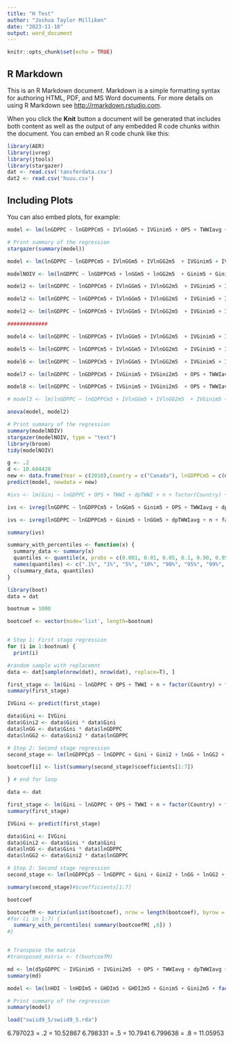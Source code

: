 ```yaml
---
title: "H Test"
author: "Joshua Taylor Milliken"
date: "2023-11-18"
output: word_document
---
```


```r
knitr::opts_chunk$set(echo = TRUE)
```

## R Markdown

This is an R Markdown document. Markdown is a simple formatting syntax for authoring HTML, PDF, and MS Word documents. For more details on using R Markdown see <http://rmarkdown.rstudio.com>.

When you click the **Knit** button a document will be generated that includes both content as well as the output of any embedded R code chunks within the document. You can embed an R code chunk like this:

```r
library(AER)
library(ivreg)
library(jtools)
library(stargazer)
dat <- read.csv('tansferdata.csv')
dat2 <- read.csv('huuu.csv')
```

## Including Plots

You can also embed plots, for example:

```r
model <- lm(lnGDPPC ~ lnGDPPCm5 + IVlnGGm5 + IVGinim5 + OPS + TWWIavg + dpTWWIavg + n + factor(Country) + factor(Year), data = dat)

# Print summary of the regression
stargazer(summary(model))
```

```r
model <- lm(lnGDPPC ~ lnGDPPCm5 + IVlnGGm5 + IVlnGG2m5  + IVGinim5 + IVGini2m5  + OPS + TWWIavg + n + IVlnGG3m5 + IVGini3m5 +  factor(Country) + factor(Year), data = dat) #+ IVlnGG3m5 + IVGini3m5

modelNOIV <- lm(lnGDPPC ~ lnGDPPCm5 + lnGGm5 + lnGG2m5  + Ginim5 + Gini2m5  + OPS + TWWIavg + dpTWWIavg + n + factor(Country) + factor(Year), data = dat) #+ IVlnGG3m5 + IVGini3m5

model2 <- lm(lnGDPPC ~ lnGDPPCm5 + IVlnGGm5 + IVlnGG2m5  + IVGinim5 + IVGini2m5  + OPS + TWWIavg + dpTWWIavg + n + factor(Country) + factor(Year), data = dat) #+ IVlnGG3m5 + IVGini3m5

model2 <- lm(lnGDPPC ~ lnGDPPCm5 + IVlnGGm5 + IVlnGG2m5  + IVGinim5 + IVGini2m5  + OPS + TWWIavg + dpTWWIavg + n + FDIavg + factor(Country) + factor(Year), data = dat) #+ IVlnGG3m5 + IVGini3m5

model2 <- lm(lnGDPPC ~ lnGDPPCm5 + IVlnGGm5 + IVlnGG2m5  + IVGinim5 + IVGini2m5  + OPS + TWWIavg + dpTWWIavg + n + FDIavg + GFDIavg + G2FDIavg + factor(Country) + factor(Year), data = dat) #+ IVlnGG3m5 + IVGini3m5

#############

model4 <- lm(lnGDPPC ~ lnGDPPCm5 + IVlnGGm5 + IVlnGG2m5  + IVGinim5 + IVGini2m5  + OPS + TWWIavg + dpTWWIavg + n + abs_red + factor(Country) + factor(Year), data = dat) #+ IVlnGG3m5 + IVGini3m5

model5 <- lm(lnGDPPC ~ lnGDPPCm5 + IVlnGGm5 + IVlnGG2m5  + IVGinim5 + IVGini2m5  + OPS + TWWIavg + dpTWWIavg + n + IVlnGG3m5 + IVGini3m5 + factor(Country) + factor(Year), data = dat) #+ IVlnGG3m5 + IVGini3m5

model6 <- lm(lnGDPPC ~ lnGDPPCm5 + IVlnGGm5 + IVlnGG2m5  + IVGinim5 + IVGini2m5  + OPS + TWWIavg + dpTWWIavg + n + RellnGDPPCm5 + IVRellnGGm5 + IVRellnGG2m5 + factor(Country) + factor(Year), data = dat) #+ IVlnGG3m5 + IVGini3m5

model7 <- lm(lnGDPPC ~ lnGDPPCm5 + IVGinim5 + IVGini2m5  + OPS + TWWIavg + dpTWWIavg + n + RellnGDPPCm5 + IVRellnGGm5 + IVRellnGG2m5 + factor(Country) + factor(Year), data = dat) #+ IVlnGG3m5 + IVGini3m5

model8 <- lm(lnGDPPC ~ lnGDPPCm5 + IVGinim5 + IVGini2m5  + OPS + TWWIavg + dpTWWIavg + n + RelGDPPCm5 + IVRelGGm5 + IVRelGG2m5 + factor(Country) + factor(Year), data = dat) #+ IVlnGG3m5 + IVGini3m5

# model3 <- lm(lnGDPPC ~ lnGDPPCm5 + IVlnGGm5 + IVlnGG2m5  + IVGinim5 + IVGini2m5  + OPS + TWWIavg + n + IVlnG2Gm5 + IVlnG2G2m5 + IVlnG2G3m5 + lnGDPPC2m5 + factor(Country) + factor(Year), data = dat) #+ IVlnGG3m5 + IVGini3m5

anova(model, model2)

# Print summary of the regression
summary(modelNOIV)
stargazer(modelNOIV, type = "text")
library(broom)
tidy(modelNOIV)

g <- .2
d <- 10.604420
new <- data.frame(Year = c(2010),Country = c("Canada"), lnGDPPCm5 = c(d), IVlnGGm5 = c(g*d), IVlnGG2m5 = c(g**2 * d), IVGinim5 = c(g), IVGini2m5 = c(g**2))
predict(model, newdata = new)

```

```r
#ivs <- lm(Gini ~ lnGDPPC + OPS + TWWI + dpTWWI + n + factor(Country) + factor(Year), data = dat)

ivs <- ivreg(lnGDPPC ~ lnGDPPCm5 + lnGGm5 + Ginim5 + OPS + TWWIavg + dpTWWIavg + n + factor(Country) + factor(Year) | OPS + TWWIavg + dpTWWIavg + n + factor(Country) + factor(Year), data = dat)

ivs <- ivreg(lnGDPPC ~ lnGDPPCm5 + Ginim5 + lnGGm5 + dpTWWIavg + n + factor(Country) + factor(Year)| OPS + TWWIavg + dpTWWIavg + n + factor(Country) + factor(Year), data = dat)

summary(ivs)
```
```r
summary_with_percentiles <- function(x) {
  summary_data <- summary(x)
  quantiles <- quantile(x, probs = c(0.001, 0.01, 0.05, 0.1, 0.90, 0.95, 0.99, 0.999))
  names(quantiles) <- c(".1%", "1%", "5%", "10%", "90%", "95%", "99%", "99.9%")
  c(summary_data, quantiles)
}

library(boot)
data = dat

bootnum = 1000

bootcoef <- vector(mode='list', length=bootnum)


# Step 1: First stage regression
for (i in 1:bootnum) {
  print(i)

#random sample with replacemnt
data <- dat[sample(nrow(dat), nrow(dat), replace=T), ]

first_stage <- lm(Gini ~ lnGDPPC + OPS + TWWI + n + factor(Country) + factor(Year) + factor(PR), data = data)
summary(first_stage)

IVGini <- predict(first_stage)

data$Gini <- IVGini
data$Gini2 <- data$Gini * data$Gini
data$lnGG <- data$Gini * data$lnGDPPC
data$lnGG2 <- data$Gini2 * data$lnGDPPC

# Step 2: Second stage regression
second_stage <- lm(lnGDPPCp5 ~ lnGDPPC + Gini + Gini2 + lnGG + lnGG2 + n + factor(PR) + factor(Country) + factor(Year), data = data)

bootcoef[i] <- list(summary(second_stage)$coefficients[1:7])

} # end for loop

data <- dat

first_stage <- lm(Gini ~ lnGDPPC + OPS + TWWI + n + factor(Country) + factor(Year) + factor(PR), data = data)
summary(first_stage)

IVGini <- predict(first_stage)

data$Gini <- IVGini
data$Gini2 <- data$Gini * data$Gini
data$lnGG <- data$Gini * data$lnGDPPC
data$lnGG2 <- data$Gini2 * data$lnGDPPC

# Step 2: Second stage regression
second_stage <- lm(lnGDPPCp5 ~ lnGDPPC + Gini + Gini2 + lnGG + lnGG2 + n + factor(PR) + factor(Country) + factor(Year), data = data)

summary(second_stage)#$coefficients[1:7]

bootcoef

bootcoefM <- matrix(unlist(bootcoef), nrow = length(bootcoef), byrow = TRUE)
#for (i in 1:7) { 
  summary_with_percentiles( summary(bootcoefM[ ,6]) ) 
#}


# Transpose the matrix
#transposed_matrix <- t(bootcoefM)

```


```r
md <- lm(d5pGDPPC ~ IVGinim5 + IVGini2m5  + OPS + TWWIavg + dpTWWIavg + n + FDavg + IVGFDavg + IVG2FDavg + factor(Country) + factor(Year), data = dat)
summary(md)
```

```r
model <- lm(lnHDI ~ lnHDIm5 + GHDIm5 + GHDI2m5 + Ginim5 + Gini2m5 + factor(Country) + factor(Year), data = dat2)

# Print summary of the regression
summary(model)
```


```r
load("swiid9_5/swiid9_5.rda")
```

6.797023  = .2 = 10.52867
6.798331 = .5 = 10.7941
6.799638 = .8 = 11.05953 
